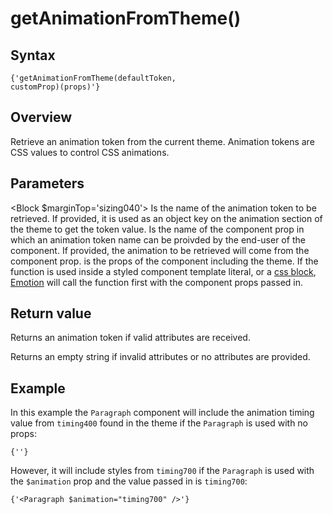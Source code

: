 

# getAnimationFromTheme()

## Syntax

<Code>{'getAnimationFromTheme(defaultToken, customProp)(props)'}</Code>

## Overview

Retrieve an animation token from the current theme. Animation tokens are CSS values to control CSS animations.

## Parameters

<Block $marginTop='sizing040'>
  <Prop name='defaultToken' type='ThemeToken'>
    Is the name of the animation token to be retrieved. If provided, it is used as an object key on the animation section of the theme to get the token value.
  </Prop>
  <Prop name='customProp' type="Exclude<keyof Props, 'theme'>">
    Is the name of the component prop in which an animation token name can be proivded by the end-user of the component. If provided, the animation to be retrieved will come from the component prop.
  </Prop>
  <Prop name='props' type='Props'>
    is the props of the component including the theme. If the function is used inside a styled component template literal, or a [css block](/utils/css), [Emotion](https://emotion.sh/docs/) will call the function first with the component props passed in.
  </Prop>
</Block>

## Return value

Returns an animation token if valid attributes are received.

Returns an empty string if invalid attributes or no attributes are provided.

## Example

<CodeFromFile language="text" path="examples/utils/get-animation-from-theme.tsx"/>

In this example the `Paragraph` component will include the animation timing value from `timing400` found in the theme if the `Paragraph` is used with no props:

<Code>{'<Paragraph />'}</Code>

However, it will include styles from `timing700` if the `Paragraph` is used with the `$animation` prop and the value passed in is `timing700`:

<Code>{'<Paragraph $animation="timing700" />'}</Code>
